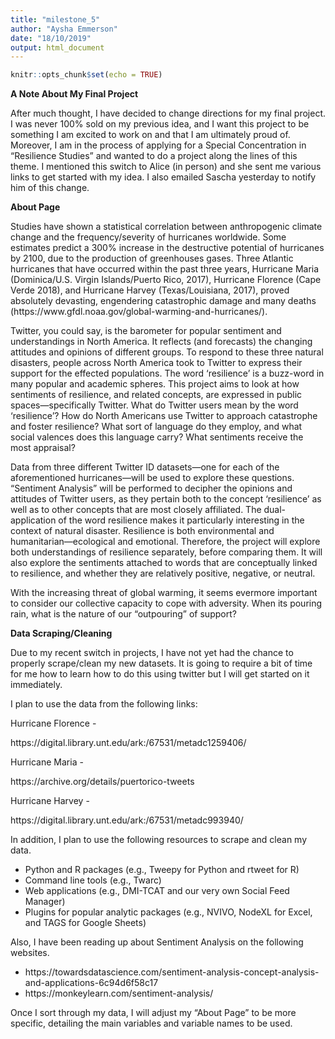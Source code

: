 ```yaml
---
title: "milestone_5"
author: "Aysha Emmerson"
date: "18/10/2019"
output: html_document
---
```


```r
knitr::opts_chunk$set(echo = TRUE)
```

<b>A Note About My Final Project</b>

After much thought, I have decided to change directions for my final project. I was never 100% sold on my previous idea, and I want this project to be something I am excited to work on and that I am ultimately proud of. Moreover, I am in the process of applying for a Special Concentration in “Resilience Studies” and wanted to do a project along the lines of this theme. I mentioned this switch to Alice (in person) and she sent me various links to get started with my idea. I also emailed Sascha yesterday to notify him of this change. 

<b>About Page</b>

Studies have shown a statistical correlation between anthropogenic climate change and the frequency/severity of hurricanes worldwide. Some estimates predict a 300% increase in the destructive potential of hurricanes by 2100, due to the production of greenhouses gases. Three Atlantic hurricanes that have occurred within the past three years, Hurricane Maria (Dominica/U.S. Virgin Islands/Puerto Rico, 2017), Hurricane Florence (Cape Verde 2018), and Hurricane Harvey (Texas/Louisiana, 2017), proved absolutely devasting, engendering catastrophic damage and many deaths (https://www.gfdl.noaa.gov/global-warming-and-hurricanes/).

Twitter, you could say, is the barometer for popular sentiment and understandings in North America. It reflects (and forecasts) the changing attitudes and opinions of different groups. To respond to these three natural disasters, people across North America took to Twitter to express their support for the effected populations. The word ‘resilience’ is a buzz-word in many popular and academic spheres. This project aims to look at how sentiments of resilience, and related concepts, are expressed in public spaces—specifically Twitter. What do Twitter users mean by the word ‘resilience’? How do North Americans use Twitter to approach catastrophe and foster resilience? What sort of language do they employ, and what social valences does this language carry? What sentiments receive the most appraisal?

Data from three different Twitter ID datasets—one for each of the aforementioned hurricanes—will be used to explore these questions. “Sentiment Analysis” will be performed to decipher the opinions and attitudes of Twitter users, as they pertain both to the concept ‘resilience’ as well as to other concepts that are most closely affiliated. The dual-application of the word resilience makes it particularly interesting in the context of natural disaster. Resilience is both environmental and humanitarian—ecological and emotional. Therefore, the project will explore both understandings of resilience separately, before comparing them. It will also explore the sentiments attached to words that are conceptually linked to resilience, and whether they are relatively positive, negative, or neutral.

With the increasing threat of global warming, it seems evermore important to consider our collective capacity to cope with adversity. When its pouring rain, what is the nature of our “outpouring” of support?

<b>Data Scraping/Cleaning</b>

Due to my recent switch in projects, I have not yet had the chance to properly scrape/clean my new datasets. It is going to require a bit of time for me how to learn how to do this using twitter but I will get started on it immediately.

I plan to use the data from the following links:

Hurricane Florence - 

https://digital.library.unt.edu/ark:/67531/metadc1259406/

Hurricane Maria -

https://archive.org/details/puertorico-tweets

Hurricane Harvey - 

https://digital.library.unt.edu/ark:/67531/metadc993940/

In addition, I plan to use the following resources to scrape and clean my data.

-	Python and R packages (e.g., Tweepy for Python and rtweet for R)
-	Command line tools (e.g., Twarc)
-	Web applications (e.g., DMI-TCAT and our very own Social Feed Manager)
-	Plugins for popular analytic packages (e.g., NVIVO, NodeXL for Excel, and TAGS for Google Sheets)

Also, I have been reading up about Sentiment Analysis on the following websites.

-	https://towardsdatascience.com/sentiment-analysis-concept-analysis-and-applications-6c94d6f58c17
-	https://monkeylearn.com/sentiment-analysis/

Once I sort through my data, I will adjust my “About Page” to be more specific, detailing the main variables and variable names to be used.



